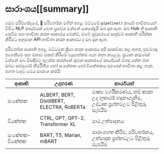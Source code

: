 # සාරාංශය[[summary]]

<CourseFloatingBanner chapter={1} classNames="absolute z-10 right-0 top-0" />

මෙම පරිච්ඡේදයේ, 🤗 පරිවර්තක මගින් ඉහළ මට්ටමේ `pipeline()` කාර්ය භාවිතයෙන් විවිධ NLP කාර්යයන් වෙත ප්‍රවේශ වන්නේ කෙසේදැයි ඔබ දැක ඇත. ඔබ Hub හි ආකෘති සෙවීම සහ භාවිතා කරන ආකාරය මෙන්ම, ඔබේ බ්‍රවුසරයේ සෘජුවම ආකෘති පරීක්ෂා කිරීමට අනුමාන API භාවිතා කරන ආකාරය ද ඔබ දැක ඇත.

පරිවර්තක ආකෘති ඉහළ මට්ටමක ක්‍රියා කරන ආකාරය අපි සාකච්ඡා කළ අතර, හුවමාරු ඉගෙනීමේ සහ මනාව සකස් කිරීමේ වැදගත්කම ගැන කතා කළෙමු. ප්‍රධාන කරුණක් වන්නේ ඔබ විසඳීමට ඉලක්ක කරන්නේ කුමන ආකාරයේ කාර්යයක් මතද යන්න මත ඔබට සම්පූර්ණ නිර්මිතිය හෝ සංකේතක හෝ විකේතකය පමණක් භාවිතා කළ හැක. පහත වගුව මෙය සාරාංශ කරයි:

| ආකෘති         | උදාහරණ                                     | කාර්යයන්                                                                           |
| ------------- | ------------------------------------------ | ---------------------------------------------------------------------------------- |
| සංකේතක        | ALBERT, BERT, DistilBERT, ELECTRA, RoBERTa | වාක්‍ය වර්ගීකරණය, නම් කරන ලද භූතාර්ථ හඳුනාගැනීම, උද්ධෘත ප්‍රශ්නවලට පිළිතුරු සැපයීම |
| විකේතක        | CTRL, GPT, GPT-2, Transformer XL           | පාඨ උත්පාදනය                                                                       |
| සංකේතක-විකේතක | BART, T5, Marian, mBART                    | සාරාංශගත කිරීම, පරිවර්තනය, උත්පාදක ප්‍රශ්නවලට පිළිතුරු සැපයීම                      |
